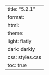 ---
title: "5.2.1"
format:
    html:
        theme:
            light: flatly
            dark: darkly
        css: styles.css
        toc: true
---